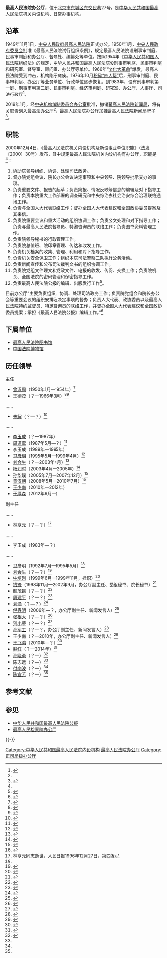 {{Infobox PRCG
|机构名称=最高人民法院办公厅
|加挂牌子=[[最高人民法院新闻局|最高人民法院新闻局]]
|标志1=Red star.svg
|标志1说明=
|职位1=主任
|人员1=[[郭竞坤|郭竞坤]]
|职位2=副主任
|人员2=陈宜芳、余茂玉、董超、叶卫民
|人数2=
|上级机构=[[中华人民共和国最高人民法院|中华人民共和国最高人民法院]]
|机构类型=最高人民法院机关内设机构、[[办公厅|日常办事机构]]
|行政级别=正司局级
|成立时间=1950年
|地址1=[[北京市|北京市]][[东城区_(北京市)|东城区]][[东交民巷|东交民巷]]27号
|邮编1=
|电话0=
|电话1={{Tel|86|10|}}
|传真1=
|官网=
}}

'''最高人民法院办公厅'''，位于[[北京市|北京市]][[东城区_(北京市)|东城区]][[东交民巷|东交民巷]]27号，是[[中华人民共和国最高人民法院|中华人民共和国最高人民法院]]机关内设机构、[[办公厅|日常办事机构]]。

==沿革==
1949年11月1日，[[中央人民政府最高人民法院|中央人民政府最高人民法院]]正式办公。1950年1月，[[中央人民政府委员会|中央人民政府委员会]]批准《最高人民法院试行组织条例》，规定最高人民法院设刑事审判庭、民事审判庭和办公厅、督导处、编纂处等单位。按照1954年《[[中华人民共和国人民法院组织法|中华人民共和国人民法院组织法]]》的规定，[[中华人民共和国最高人民法院|中华人民共和国最高人民法院]]设刑事审判庭、民事审判庭和研究室、督导室、顾问室、办公厅等单位。1966年“[[文化大革命|文化大革命]]”爆发，最高人民法院受到冲击，机构陷于瘫痪。1976年10月[[粉碎四人帮|粉碎“四人帮”]]后，刑事审判庭、民事审判庭、办公厅等业务单位、行政单位逐步恢复。到1983年，设有刑事审判第一庭、刑事审判第二庭、民事审判庭、经济审判庭、研究室、办公厅、人事厅、司法行政厅<ref>{{Cite web |url = http://rmfyb.chinacourt.org/paper/html/2014-11/23/content_90796.htm?div=-1 |title = 最高人民法院机构设置简史 |author =  |date = 2014-11-23 |publisher = 人民法院报 |language =  |accessdate =  |quote =  |archive-date = 2020-11-04 |archive-url = https://web.archive.org/web/20201104154950/http://rmfyb.chinacourt.org/paper/html/2014-11/23/content_90796.htm?div=-1 |dead-url = no }}</ref>。

2019年1月，经[[中央机构编制委员会办公室|中央机构编制委员会办公室]]批准，撤销[[最高人民法院新闻局|最高人民法院新闻局]]，将有关职责划入最高法办公厅<ref name="报道0522A"/>。最高人民法院办公厅加挂最高人民法院新闻局牌子<ref name="报道0522A">{{cite web |author1=中央编办 |title=最高人民法院 |url=http://www.scopsr.gov.cn/zlzx/jggk/201901/t20190118_359601.html |website=中国机构编制网 |accessdate=2019-05-22 |location=北京 |language=zh-cn |archive-date=2021-11-03 |archive-url=https://web.archive.org/web/20211103180718/http://www.scopsr.gov.cn/zlzx/jggk/201901/t20190118_359601.html |dead-url=yes }}</ref>。

==职能==
2000年12月4日，《最高人民法院机关内设机构及新设事业单位职能》（法发〔2000〕30号）发布，其中规定最高人民法院机关内设机构有办公厅，职能是<ref name=zhineng/>：
#协助院领导组织、协调、处理司法政务。
#督办院党组会议、院长办公会议决定事项和中央领导、院领导批示交办的事项。
#负责重要文件、报告的起草；负责简报、情况反映等信息的编辑及对下指导工作；负责本院重大工作部署的调查研究和中央综治办社会治安综合治理联络通讯工作。
#负责与全国人大代表联络工作；督办全国人大代表建议和全国政协委员提案及其来信。
#负责院重要会议和重大活动的组织协调工作；负责公文处理和对下指导工作；负责与最高人民法院督导员、特邀咨询员的联络工作；负责图书资料管理工作。
#负责院领导秘书的行政管理工作。
#负责院总值班、院印章管理、传达和收发工作。
#负责机关档案的收集、管理、利用和对下指导工作。
#负责机关安全保卫工作；组织本院司法警察二队执行公务活动。
#负责新闻宣传和公布司法裁判文书的组织协调工作。
#负责院党组文件理文和党政文件、电报的收发、传阅、交换工作；负责院机关、全国法院的密码管理和保密指导工作。
#负责最高人民法院公报的编辑、出版发行工作<ref name=zhineng>{{Cite web |url = http://www.pkulaw.cn/fulltext_form.aspx?Gid=124743 |title = 最高人民法院机关内设机构及新设事业单位职能 |author =  |date =  |publisher = 北大法宝 |language =  |accessdate = 2017-04-05 |quote =  |archive-date = 2020-05-09 |archive-url = https://web.archive.org/web/20200509020535/http://www.pkulaw.cn/fulltext_form.aspx?Gid=124743 |dead-url = no }}</ref>。

目前办公厅“主要负责组织、协调、处理司法政务工作；负责院党组会和院长办公会等重要会议的组织安排及决定事项的督办；负责人大代表、政协委员以及最高人民法院特约监督员、特邀咨询员的联络工作，并督办全国人大代表建议和全国政协委员提案；承担《最高人民法院公报》编辑工作。”<ref>{{Cite web |url = http://www.court.gov.cn/jigou-fayuanjigou-zhineng-20.html |title = 办公厅 |author =  |date =  |publisher = 中华人民共和国最高人民法院 |language =  |accessdate = 2017-04-05 |quote =  |archive-date = 2021-01-05 |archive-url = https://web.archive.org/web/20210105004050/http://www.court.gov.cn/jigou-fayuanjigou-zhineng-20.html |dead-url = no }}</ref>

==下属单位==
*[[最高人民法院图书馆|最高人民法院图书馆]]
*[[中国法院博物馆|中国法院博物馆]]

==历任领导==
{{col-begin}}
{{col-2}}
;主任
*[[曾汉周|曾汉周]]（1950年1月—1954年）<ref>{{Cite web |url = http://cul.qq.com/a/20160321/047956.htm |title = 最高法院的不倒翁 |author =  |date = 2016-03-21 |publisher = 腾讯 |language =  |accessdate =  |quote =  |archive-date = 2019-05-23 |archive-url = https://web.archive.org/web/20190523165141/https://cul.qq.com/a/20160321/047956.htm |dead-url = no }}</ref>
*[[王德茂|王德茂]]（？—1966年3月）<ref>{{Cite web |url = http://www.legaldaily.com.cn/bm/content/2011-06/11/content_2741671.htm?node=20730 |title = 人民调解工作的开拓者 |author =  |date = 2011-06-11 |publisher = 法制网 |language =  |accessdate =  |quote =  |archive-date = 2017-04-06 |archive-url = https://web.archive.org/web/20170406021230/http://www.legaldaily.com.cn/bm/content/2011-06/11/content_2741671.htm?node=20730 |dead-url = no }}</ref><ref>{{Cite web |url = http://www.lifeweek.com.cn/2011/0511/32313.shtml |title = 潘汉年案审判亲历 |author = 李菁 |date =  |publisher = 三联生活周刊2011年第19期 |language =  |accessdate =  |quote =  |archive-date = 2019-09-05 |archive-url = https://web.archive.org/web/20190905134443/http://www.lifeweek.com.cn/2011/0511/32313.shtml |dead-url = no }}</ref>
……
*[[朱解|朱解]]（？—？）<ref>{{Cite web  |url =http://www.dongyoulawyers.com/dy/lawyers/index-guwen.asp  |title =东友律师事务所高级顾问委员会  |author =  |date =  |publisher =东友律师事务所  |language =  |accessdate =2017-04-06  |quote =  |archive-date =2021-01-04  |archive-url =https://web.archive.org/web/20210104215900/http://www.dongyoulawyers.com/dy/lawyers/index-guwen.asp  |dead-url =no  }}</ref>
……
*[[李玉成|李玉成]]（？—1987年）
*[[周道鸾|周道鸾]]（1987年5月—？）<ref>{{Cite web |url = http://www.pkulaw.com/fulltext_form.aspx?Db=qikan&Gid=1510085442 |title = 我国法官法的制定和修改 |author = 周道鸾 |date =  |publisher = 河北法学2009年10期 |language =  |accessdate =  |quote =  |archive-date = 2017-04-06 |archive-url = https://web.archive.org/web/20170406023205/http://www.pkulaw.com/fulltext_form.aspx?Db=qikan&Gid=1510085442 |dead-url = no }}</ref>
*李玉成（1989年—1995年）
*[[卫彦明|卫彦明]]（1995年5月—1999年4月）<ref name=weiym>{{Cite web |url = http://www.hebeicourt.gov.cn/public/detail.php?id=22038 |title = 卫彦明 |author =  |date = 2015-02-10 |publisher = 河北法院网 |language =  |accessdate =  |quote =  |archive-date = 2021-01-04 |archive-url = https://web.archive.org/web/20210104214209/http://www.hebeicourt.gov.cn/public/detail.php?id=22038 |dead-url = no }}</ref>
*[[刘会生|刘会生]]（？—2003年4月）<ref>{{Cite web  |url =http://www.chinacourt.org/article/detail/2005/10/id/181408.shtml  |title =崇尚法治 尊重法律  |author =  |date =2001-12-01  |publisher =中国法院网  |language =  |accessdate =  |quote =  |archive-date =2021-01-07  |archive-url =https://web.archive.org/web/20210107090806/https://www.chinacourt.org/article/detail/2005/10/id/181408.shtml  |dead-url =no  }}</ref>
*[[杨润时|杨润时]]（2003年4月—2005年）<ref>{{Cite web |url = http://news.xinhuanet.com/video/2004-03/11/content_1359979.htm |title = 最高人民法院办公厅主任杨润时简历 |author =  |date = 2004-03-11 |publisher = 新华网 |language =  |accessdate =  |quote =  |archive-date = 2005-03-11 |archive-url = https://web.archive.org/web/20050311203847/http://news.xinhuanet.com/video/2004-03/11/content_1359979.htm |dead-url = no }}</ref>
*[[孙华璞|孙华璞]]（2005年7月—2007年12月）<ref>{{Cite web|url =  http://www.court.gov.cn/jigou-fayuanlingdao-jianli-89.html|title =  孙华璞同志简历|author =  |date =  |publisher =  中华人民共和国最高人民法院|language =  |accessdate =  2017-04-06|quote =  |archive-url =  https://web.archive.org/web/20170406022649/http://www.court.gov.cn/jigou-fayuanlingdao-jianli-89.html|archive-date =  2017-04-06|dead-url =  yes}}</ref>
*[[景汉朝|景汉朝]]（2008年5月—2010年7月）<ref>{{Cite web|url =http://www.court.gov.cn/jigou-fayuanlingdao-jianli-7.html|title =景汉朝同志简历|author =|date =|publisher =中华人民共和国最高人民法院|language =|accessdate =2017-04-06|quote =|deadurl =yes|archiveurl =https://web.archive.org/web/20170406023324/http://www.court.gov.cn/jigou-fayuanlingdao-jianli-7.html|archivedate =2017-04-06}}</ref>
*[[王少南|王少南]]（2010年—2012年）
*[[于厚森|于厚森]]（2012年9月—）

{{col-2}}
;副主任

……
*[[林亨元|林亨元]]（？—？）<ref>林亨元同志逝世，人民日报1996年12月27日，第四版</ref>
……
*李玉成（1983年—？）
……
*卫彦明（1992年7月—1995年5月）<ref name=weiym/>
*[[刘会生|刘会生]]（？—？）<ref>{{Cite web |url = http://www.ccyl.org.cn/695/gqt_tuanshi/newcentury/zywjx/zywjx_1999/200708/t20070807_38702.htm |title = 关于成立全国法院系统创建优秀“青少年维权岗”活动领导小组的通知（一九九九年三月十二日） |author =  |date = 2007-08-07 |publisher = 中国共青团网　 |language =  |accessdate =  |quote =  |archive-date = 2021-01-05 |archive-url = https://web.archive.org/web/20210105085141/http://www.ccyl.org.cn/695/gqt_tuanshi/newcentury/zywjx/zywjx_1999/200708/t20070807_38702.htm |dead-url = no }}</ref>
*[[牛培刚|牛培刚]]（1999年6月—1999年11月，挂职）<ref>{{Cite web  |url = http://www.abazhou.gov.cn/ggl/gsgs/201210/t20121012_636560.html  |title = 政协第十三届阿坝藏族羌族自治州委员会副主席、秘书长简历  |author =   |date = 2011-12-31  |publisher = 中国阿坝州  |language =   |accessdate =   |quote =   |archive-url = https://web.archive.org/web/20170407053803/http://www.abazhou.gov.cn/ggl/gsgs/201210/t20121012_636560.html  |archive-date = 2017-04-07  |dead-url = yes  }}</ref>
*[[钱锋|钱锋]]（1998年11月—2002年9月，办公厅副主任、党组秘书、院长秘书）<ref>{{Cite web|url =http://www.cq.xinhuanet.com/2008/2008-01/26/content_12333881.htm|title =重庆市高级人民法院院长钱锋简介|author =|date =2008-01-26|publisher =新华网|language =|accessdate =|quote =|deadurl =yes|archiveurl =https://web.archive.org/web/20130516003845/http://www.cq.xinhuanet.com/2008/2008-01/26/content_12333881.htm|archivedate =2013-05-16}}</ref>
*[[颜茂昆|颜茂昆]]（？—？）<ref>{{Cite web  |url =http://news.sohu.com/20150709/n416450974.shtml  |title =颜茂昆出任最高法研究室主任 胡云腾不再担任  |author =  |date =2015-07-09  |publisher =搜狐  |language =  |accessdate =  |quote =  |archive-date =2019-05-21  |archive-url =https://web.archive.org/web/20190521184152/http://news.sohu.com/20150709/n416450974.shtml  |dead-url =no  }}</ref>
*[[周建平|周建平]]（？—？）<ref>{{Cite web |url = http://www.cnr.cn/news/200611/t20061124_504334638.shtml |title = 肖扬：牢固树立司法为民宗旨 保障构建和谐社会 |author =  |date = 2006-11-24 |publisher = 央广网 |language =  |accessdate =  |quote =  |archive-date = 2017-04-07 |archive-url = https://web.archive.org/web/20170407053718/http://www.cnr.cn/news/200611/t20061124_504334638.shtml |dead-url = no }}</ref>
*[[刘涌_(最高法)|刘涌]]（？—？）<ref>{{Cite web|url =  http://www.beihai.gov.cn/266/2008_3_18/266_56837_1205836107406.html|title =  2000年09月|author =  |date =  2006-08-18|publisher =  中国北海|language =  |accessdate =  |quote =  |archive-date =  2017-04-07|archive-url =  https://web.archive.org/web/20170407053736/http://www.beihai.gov.cn/266/2008_3_18/266_56837_1205836107406.html|dead-url =  no}}</ref>
*[[倪寿明|倪寿明]]（2006年—？，办公厅副主任、新闻发言人）<ref>{{Cite web  |url =http://news.eastday.com/s/20071015/u1a3163794.html  |title =2009年后法庭展望 QQ视频审案电子卷宗查案  |author =  |date =2007-10-15  |publisher =东方网  |language =  |accessdate =  |quote =  |archive-date =2008-06-02  |archive-url =https://web.archive.org/web/20080602013907/http://news.eastday.com/s/20071015/u1a3163794.html  |dead-url =no  }}</ref>
*[[张根大|张根大]]（？—？）<ref>{{Cite web  |url =http://news.xinhuanet.com/legal/2009-04/29/content_11277181.htm  |title =网络直播庭审 推进司法透明  |author =  |date =2009-04-29  |publisher =新华网  |language =  |accessdate =  |quote =  |archive-date =2017-04-07  |archive-url =https://web.archive.org/web/20170407053846/http://news.xinhuanet.com/legal/2009-04/29/content_11277181.htm  |dead-url =no  }}</ref>
*[[贺小荣|贺小荣]]（？—？）<ref>{{Cite web  |url =http://www.legaldaily.com.cn/dfjzz/content/2011-06/30/content_2776922.htm?node=7093  |title =最高院调研徐州铜山法院司法公信力  |author =  |date =2011-06-30  |publisher =法制网  |language =  |accessdate =  |quote =  |archive-date =2017-04-07  |archive-url =https://web.archive.org/web/20170407053923/http://www.legaldaily.com.cn/dfjzz/content/2011-06/30/content_2776922.htm?node=7093  |dead-url =no  }}</ref>
*[[孙军工|孙军工]]（？—？，办公厅副主任、新闻发言人）<ref>{{Cite web  |url =http://news.xinhuanet.com/video/2009-04/21/content_11226189.htm  |title =最高法：全国300余家法院已开通网上民意沟通信箱  |author =  |date =2009-04-21  |publisher =新华网  |language =  |accessdate =  |quote =  |archive-date =2017-04-06  |archive-url =https://web.archive.org/web/20170406201348/http://news.xinhuanet.com/video/2009-04/21/content_11226189.htm  |dead-url =no  }}</ref>
*王少南（？—2010年，办公厅副主任、新闻发言人）<ref>{{Cite web |url = http://www.court.gov.cn/zixun-xiangqing-497.html |title = 2010年3月12日 最高人民法院办公厅副主任、新闻发言人王少南做客新华网，解读最高人民法院工作报告 |author =  |date = 2010-03-14 |publisher = 中华人民共和国最高人民法院 |language =  |accessdate =  |quote =  |archive-date = 2021-01-05 |archive-url = https://web.archive.org/web/20210105003740/http://www.court.gov.cn/zixun-xiangqing-497.html |dead-url = no }}</ref>
*[[王飞鸿|王飞鸿]]（2010年—？）<ref>{{Cite web |url = http://www.legaldaily.com.cn/bm/content/2011-01/26/content_2459226.htm?node=20733 |title = 最高法副局级处级干部一律竞争上岗打破用人视野不够宽缺乏透明度做法探索多形式选拔方式 |author =  |date = 2011-01-26 |publisher = 法制网 |language =  |accessdate =  |quote =  |archive-date = 2017-04-07 |archive-url = https://web.archive.org/web/20170407053921/http://www.legaldaily.com.cn/bm/content/2011-01/26/content_2459226.htm?node=20733 |dead-url = no }}</ref>
*[[赵红_(法官)|赵红]]（？—2014年）<ref>{{Cite web  |url =http://news.sina.com.cn/m/2012-11-29/104925690581.shtml  |title =新浪政法微博年度高峰论坛开幕 最高人民法院领导致辞  |author =  |date =2012-11-29  |publisher =新浪  |language =  |accessdate =  |quote =  |archive-date =2021-01-05  |archive-url =https://web.archive.org/web/20210105125314/https://news.sina.com.cn/m/2012-11-29/104925690581.shtml  |dead-url =no  }}</ref>
*[[孙晓勇|孙晓勇]]（？—）<ref name=nsjg>{{Cite web|url =  http://www.court.gov.cn/jigou-fayuanbumen.html|title =  最高人民法院内设机构主要人员|author =  |date =  |publisher =  中华人民共和国最高人民法院|language =  |accessdate =  2017-04-06|quote =  |archive-date =  2020-11-04|archive-url =  https://web.archive.org/web/20201104190356/http://www.court.gov.cn/jigou-fayuanbumen.html|dead-url =  no}}</ref>
*[[陈志远|陈志远]]（？—）<ref name=nsjg/>
*[[付向波|付向波]]（？—）<ref name=nsjg/>
*[[陈宜芳|陈宜芳]]（？—）<ref name=nsjg/>
{{col-end}}

== 参考文献 ==
{{Reflist|30em}}

== 参见 ==
{{Portal box|中华人民共和国}}
* [[中华人民共和国最高人民法院公报|中华人民共和国最高人民法院公报]]
* [[最高人民检察院办公厅|最高人民检察院办公厅]]

{{-}}
{{中华人民共和国法院|最}}

[[Category:中华人民共和国最高人民法院内设机构|Category:中华人民共和国最高人民法院内设机构]]
[[Category:最高人民法院办公厅|]]
[[Category:正司局级办公厅|Category:正司局级办公厅]]